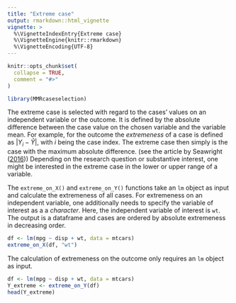 ```yaml
---
title: "Extreme case"
output: rmarkdown::html_vignette
vignette: >
  %\VignetteIndexEntry{Extreme case}
  %\VignetteEngine{knitr::rmarkdown}
  %\VignetteEncoding{UTF-8}
---
```


```r
knitr::opts_chunk$set(
  collapse = TRUE,
  comment = "#>"
)
```

```r
library(MMRcaseselection)
```

The extreme case is selected with regard to the cases' values on an independent variable or the outcome. It is defined by the absolute difference between the case value on the chosen variable and the variable mean. For example, for the outcome the *extremeness* of a case is defined as $|Y_i-\hat{Y}|$, with $i$ being the case index. The extreme case then simply is the case with the maximum absolute difference. (see the article by Seawright ([2016](https://doi.org/10.1177/0049124116643556))) Depending on the research question or substantive interest, one might be interested in the extreme case in the lower or upper range of a variable. 

The `extreme_on_X()` and `extreme_on_Y()` functions take an `lm` object as input and calculate the extremeness of all cases. For extremeness on an independent variable, one additionally needs to specify the variable of interest as a a *character*. Here, the independent variable of interest is `wt`. The output is a dataframe and cases are ordered by absolute extremeness in decreasing order.
```r
df <- lm(mpg ~ disp + wt, data = mtcars)
extreme_on_X(df, "wt")
```

The calculation of extremeness on the outcome only requires an `lm` object as input.
```r
df <- lm(mpg ~ disp + wt, data = mtcars)
Y_extreme <- extreme_on_Y(df)
head(Y_extreme)
```



